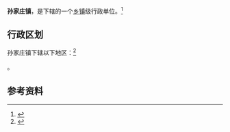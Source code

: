 {{中国乡级行政区
|景观照片文件名 = Yangquanbei Railway Station (20151229164225).jpg
|景观照片描述 = [[阳泉北站|阳泉北站]]站台
|汉语拼音 = 
|其他语言 = 
|其他语言名称 = 
|旧称 = 
|地名出处 = 
|位置图文件名 = 
|位置图描述 = 
|自定义图片= 
|建置时间 = 
|政府驻地 = 
|毗邻 = 
|总面积 = 
|总人口 = 
|总人口年份 = 
|户籍人口 = 
|户籍人口年份 = 
|常住人口 = 
|常住人口年份 = 
|人口密度 = 
|GDP = 
|GDP年份 = 
|邮政编码 = 
|电话区号 = 353
|官方网站 = 
|网站名称 = 
|14/03/22/101/000}}

'''孙家庄镇'''，是{{PRC admin/fullname|14/03/22/101/000|3}}下辖的一个[[乡镇|乡镇]]级行政单位。<ref>{{PRC admin/ref sgc|{{PRC admin/parent|14/03/22/101/000}}}}</ref>

== 行政区划 ==

孙家庄镇下辖以下地区：<ref>{{PRC admin/ref sgc|14/03/22/101/000}}</ref>

{{PRC admin/children|14/03/22/101/000}}。

== 参考资料 ==

{{reflist}}

{{行政区划小作品}}
{{PRC admin/navcat|14/03/22/101/000}}
